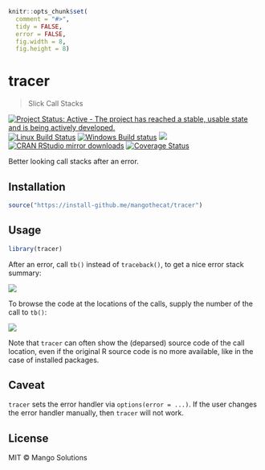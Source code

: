 
```r
knitr::opts_chunk$set(
  comment = "#>",
  tidy = FALSE,
  error = FALSE,
  fig.width = 8,
  fig.height = 8)
```

# tracer

> Slick Call Stacks

[![Project Status: Active - The project has reached a stable, usable state and is being actively developed.](http://www.repostatus.org/badges/latest/active.svg)](http://www.repostatus.org/#active)
[![Linux Build Status](https://travis-ci.org/MangoTheCat/tracer.svg?branch=master)](https://travis-ci.org/MangoTheCat/tracer)
[![Windows Build status](https://ci.appveyor.com/api/projects/status/github/mangothecat/tracer?svg=true)](https://ci.appveyor.com/project/gaborcsardi/tracer)
[![](http://www.r-pkg.org/badges/version/tracer)](http://www.r-pkg.org/pkg/tracer)
[![CRAN RStudio mirror downloads](http://cranlogs.r-pkg.org/badges/tracer)](http://www.r-pkg.org/pkg/tracer)
[![Coverage Status](https://img.shields.io/codecov/c/github/MangoTheCat/tracer/master.svg)](https://codecov.io/github/MangoTheCat/tracer?branch=master)

Better looking call stacks after an error.

## Installation

```r
source("https://install-github.me/mangothecat/tracer")
```

## Usage

```r
library(tracer)
```

After an error, call `tb()` instead of `traceback()`, to get a nice
error stack summary:

![](/inst/screenshot1.png)

To browse the code at the locations of the calls, supply the number of
the call to `tb()`:

![](/inst/screenshot2.png)

Note that `tracer` can often show the (deparsed) source code of the
call location, even if the original R source code is no more available,
like in the case of installed packages.

## Caveat

`tracer` sets the error handler via `options(error = ...)`. If the user
changes the error handler manually, then `tracer` will not work.

## License

MIT © Mango Solutions
